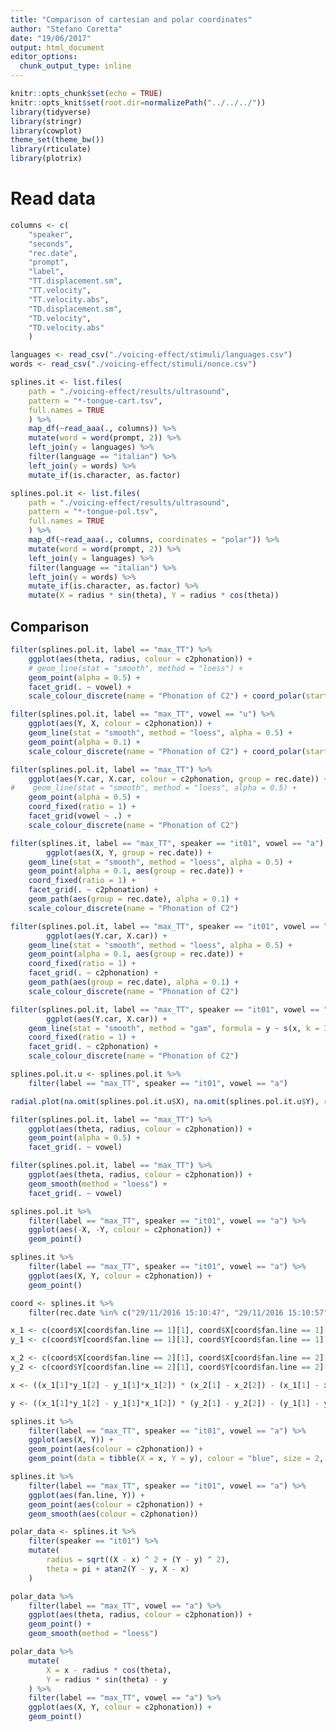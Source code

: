 ```yaml
---
title: "Comparison of cartesian and polar coordinates"
author: "Stefano Coretta"
date: "19/06/2017"
output: html_document
editor_options: 
  chunk_output_type: inline
---
```


```r
knitr::opts_chunk$set(echo = TRUE)
knitr::opts_knit$set(root.dir=normalizePath("../../../"))
library(tidyverse)
library(stringr)
library(cowplot)
theme_set(theme_bw())
library(rticulate)
library(plotrix)
```

# Read data

```r
columns <- c(
    "speaker",
    "seconds",
    "rec.date",
    "prompt",
    "label",
    "TT.displacement.sm",
    "TT.velocity",
    "TT.velocity.abs",
    "TD.displacement.sm",
    "TD.velocity",
    "TD.velocity.abs"
    )

languages <- read_csv("./voicing-effect/stimuli/languages.csv")
words <- read_csv("./voicing-effect/stimuli/nonce.csv")

splines.it <- list.files(
    path = "./voicing-effect/results/ultrasound",
    pattern = "*-tongue-cart.tsv",
    full.names = TRUE
    ) %>%
    map_df(~read_aaa(., columns)) %>%
    mutate(word = word(prompt, 2)) %>%
    left_join(y = languages) %>%
    filter(language == "italian") %>%
    left_join(y = words) %>%
    mutate_if(is.character, as.factor)

splines.pol.it <- list.files(
    path = "./voicing-effect/results/ultrasound",
    pattern = "*-tongue-pol.tsv",
    full.names = TRUE
    ) %>%
    map_df(~read_aaa(., columns, coordinates = "polar")) %>%
    mutate(word = word(prompt, 2)) %>%
    left_join(y = languages) %>%
    filter(language == "italian") %>%
    left_join(y = words) %>%
    mutate_if(is.character, as.factor) %>%
    mutate(X = radius * sin(theta), Y = radius * cos(theta))
```

## Comparison

```r
filter(splines.pol.it, label == "max_TT") %>%
    ggplot(aes(theta, radius, colour = c2phonation)) +
    # geom_line(stat = "smooth", method = "loess") +
    geom_point(alpha = 0.5) +
    facet_grid(. ~ vowel) +
    scale_colour_discrete(name = "Phonation of C2") + coord_polar(start = 1) + xlim(0, 4) + ylim(0, 60)
```

```r
filter(splines.pol.it, label == "max_TT", vowel == "u") %>%
    ggplot(aes(Y, X, colour = c2phonation)) +
    geom_line(stat = "smooth", method = "loess", alpha = 0.5) +
    geom_point(alpha = 0.1) +
    scale_colour_discrete(name = "Phonation of C2") + coord_polar(start = pi) + xlim(-pi, pi) + ylim(0, 60)
```

```r
filter(splines.pol.it, label == "max_TT") %>%
    ggplot(aes(Y.car, X.car, colour = c2phonation, group = rec.date)) +
#    geom_line(stat = "smooth", method = "loess", alpha = 0.5) +
    geom_point(alpha = 0.5) +
    coord_fixed(ratio = 1) +
    facet_grid(vowel ~ .) +
    scale_colour_discrete(name = "Phonation of C2")
```

```r
filter(splines.it, label == "max_TT", speaker == "it01", vowel == "a") %>%
        ggplot(aes(X, Y, group = rec.date)) +
    geom_line(stat = "smooth", method = "loess", alpha = 0.5) +
    geom_point(alpha = 0.1, aes(group = rec.date)) +
    coord_fixed(ratio = 1) +
    facet_grid(. ~ c2phonation) +
    geom_path(aes(group = rec.date), alpha = 0.1) +
    scale_colour_discrete(name = "Phonation of C2")
```

```r
filter(splines.pol.it, label == "max_TT", speaker == "it01", vowel == "u") %>%
        ggplot(aes(Y.car, X.car)) +
    geom_line(stat = "smooth", method = "loess", alpha = 0.5) +
    geom_point(alpha = 0.1, aes(group = rec.date)) +
    coord_fixed(ratio = 1) +
    facet_grid(. ~ c2phonation) +
    geom_path(aes(group = rec.date), alpha = 0.1) +
    scale_colour_discrete(name = "Phonation of C2")
```

```r
filter(splines.pol.it, label == "max_TT", speaker == "it01", vowel == "u") %>%
        ggplot(aes(Y.car, X.car)) +
    geom_line(stat = "smooth", method = "gam", formula = y ~ s(x, k = 3), alpha = 0.5) +
    coord_fixed(ratio = 1) +
    facet_grid(. ~ c2phonation) +
    scale_colour_discrete(name = "Phonation of C2")
```

```r
splines.pol.it.u <- splines.pol.it %>%
    filter(label == "max_TT", speaker == "it01", vowel == "a") 

radial.plot(na.omit(splines.pol.it.u$X), na.omit(splines.pol.it.u$Y), rp.type="s", labels = "", clockwise = T, start = pi/2, radial.labels = "", xlim = c(-pi, pi))
```


```r
filter(splines.pol.it, label == "max_TT") %>%
    ggplot(aes(theta, radius, colour = c2phonation)) +
    geom_point(alpha = 0.5) +
    facet_grid(. ~ vowel)
```

```r
filter(splines.pol.it, label == "max_TT") %>%
    ggplot(aes(theta, radius, colour = c2phonation)) +
    geom_smooth(method = "loess") +
    facet_grid(. ~ vowel)
```

```r
splines.pol.it %>%
    filter(label == "max_TT", speaker == "it01", vowel == "a") %>%
    ggplot(aes(-X, -Y, colour = c2phonation)) +
    geom_point()
```

```r
splines.it %>%
    filter(label == "max_TT", speaker == "it01", vowel == "a") %>%
    ggplot(aes(X, Y, colour = c2phonation)) +
    geom_point()
```

```r
coord <- splines.it %>%
    filter(rec.date %in% c("29/11/2016 15:10:47", "29/11/2016 15:10:57"))

x_1 <- c(coord$X[coord$fan.line == 1][1], coord$X[coord$fan.line == 1][2])
y_1 <- c(coord$Y[coord$fan.line == 1][1], coord$Y[coord$fan.line == 1][2])

x_2 <- c(coord$X[coord$fan.line == 2][1], coord$X[coord$fan.line == 2][2])
y_2 <- c(coord$Y[coord$fan.line == 2][1], coord$Y[coord$fan.line == 2][2])

x <- ((x_1[1]*y_1[2] - y_1[1]*x_1[2]) * (x_2[1] - x_2[2]) - (x_1[1] - x_1[2]) * (x_2[1] * y_2[2] - y_2[1] * x_2[2])) / ((x_1[1] - x_1[2]) * (y_2[1] - y_2[2]) - (y_1[1] - y_1[2]) * (x_2[1] - x_2[2]))

y <- ((x_1[1]*y_1[2] - y_1[1]*x_1[2]) * (y_2[1] - y_2[2]) - (y_1[1] - y_1[2]) * (x_2[1] * y_2[2] - y_2[1] * x_2[2])) / ((x_1[1] - x_1[2]) * (y_2[1] - y_2[2]) - (y_1[1] - y_1[2]) * (x_2[1] - x_2[2]))
```

```r
splines.it %>%
    filter(label == "max_TT", speaker == "it01", vowel == "a") %>%
    ggplot(aes(X, Y)) +
    geom_point(aes(colour = c2phonation)) +
    geom_point(data = tibble(X = x, Y = y), colour = "blue", size = 2, shape = 4)
```

```r
splines.it %>%
    filter(label == "max_TT", speaker == "it01", vowel == "a") %>%
    ggplot(aes(fan.line, Y)) +
    geom_point(aes(colour = c2phonation)) +
    geom_smooth(aes(colour = c2phonation))
```

```r
polar_data <- splines.it %>%
    filter(speaker == "it01") %>%
    mutate(
        radius = sqrt((X - x) ^ 2 + (Y - y) ^ 2),
        theta = pi + atan2(Y - y, X - x)
    )
```

```r
polar_data %>%
    filter(label == "max_TT", vowel == "a") %>%
    ggplot(aes(theta, radius, colour = c2phonation)) +
    geom_point() +
    geom_smooth(method = "loess")
```

```r
polar_data %>%
    mutate(
        X = x - radius * cos(theta),
        Y = radius * sin(theta) - y
    ) %>%
    filter(label == "max_TT", vowel == "a") %>%
    ggplot(aes(X, Y, colour = c2phonation)) +
    geom_point()
```

